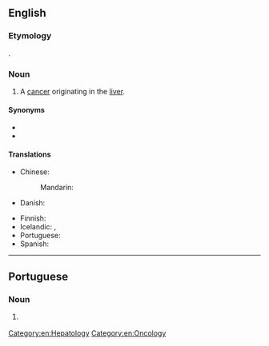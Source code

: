 ==English==

===Etymology===
{{confix|en|hepato|oma|gloss1=liver|gloss2=tumor}}.

===Noun===
{{en-noun|s|hepatomata}}

# {{lb|en|diseases}} A [[cancer]] originating in the [[liver]].

====Synonyms====
* {{l|en|hepatocarcinoma}}
* {{l|en|hepatocellular carcinoma}}

====Translations====
{{trans-top|cancer originating in the liver}}
* Chinese:
*: Mandarin: {{t+|cmn|肝癌|tr=gān'ái}}
* Danish: {{t-needed|da}}
{{trans-mid}}
* Finnish: {{t+|fi|maksasyöpä}}
* Icelandic: {{t|is|lifrarkrabbamein|n}}, {{t|is|lifrarfrumukrabbamein|n}}
* Portuguese: {{t|pt|hepatoma|m}}
* Spanish: {{t|es|hepatocarcinoma|m}}
{{trans-bottom}}

[[Category:en:Hepatology]]
[[Category:en:Oncology]]

----

==Portuguese==

===Noun===
{{pt-noun|m}}

# {{lb|pt|oncology}} {{l|en|hepatoma}} {{gloss|cancer originating in the liver}}